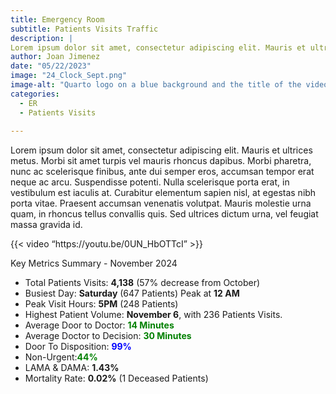 ```yaml
---
title: Emergency Room
subtitle: Patients Visits Traffic
description: |
Lorem ipsum dolor sit amet, consectetur adipiscing elit. Mauris et ultrices metus. Morbi sit amet turpis vel mauris rhoncus dapibus. Morbi pharetra.
author: Joan Jimenez
date: "05/22/2023"
image: "24_Clock_Sept.png"
image-alt: "Quarto logo on a blue background and the title of the video - Quarto for Academics"
categories:
  - ER
  - Patients Visits
  
---
```


Lorem ipsum dolor sit amet, consectetur adipiscing elit. Mauris et ultrices metus. Morbi sit amet turpis vel mauris rhoncus dapibus. Morbi pharetra, nunc ac scelerisque finibus, ante dui semper eros, accumsan tempor erat neque ac arcu. Suspendisse potenti. Nulla scelerisque porta erat, in vestibulum est iaculis at. Curabitur elementum sapien nisl, at egestas nibh porta vitae. Praesent accumsan venenatis volutpat. Mauris molestie urna quam, in rhoncus tellus convallis quis. Sed ultrices dictum urna, vel feugiat massa gravida id. 

{{< video "https://youtu.be/0UN_HbOTTcI" >}}


Key Metrics Summary - November 2024

- Total Patients Visits: **4,138** (57% decrease from October)
- Busiest Day: **Saturday** (647 Patients) Peak at **12 AM**
- Peak Visit Hours: **5PM** (248 Patients)
- Highest Patient Volume: **November 6**, with 236 Patients Visits.
- Average Door to Doctor: <span style="color: green;font-weight: bold;">14 Minutes</span>
- Average Doctor to Decision: <span style="color: green;font-weight: bold;">30 Minutes</span>
- Door To Disposition: <span style="color: blue;font-weight: bold;">99%</span> 
- Non-Urgent:<span style="color: green; font-weight: bold;">44%</span>
- LAMA & DAMA: **1.43%**
- Mortality Rate: **0.02%** (1 Deceased Patients)

